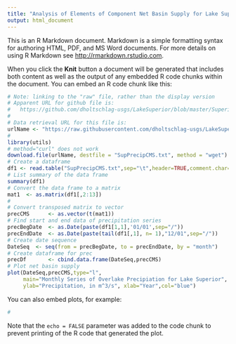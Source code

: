 ```yaml
---
title: "Analysis of Elements of Component Net Basin Supply for Lake Superior"
output: html_document
---
```


This is an R Markdown document. Markdown is a simple formatting syntax for authoring HTML, PDF, and MS Word documents. For more details on using R Markdown see <http://rmarkdown.rstudio.com>.

When you click the **Knit** button a document will be generated that includes both content as well as the output of any embedded R code chunks within the document. You can embed an R code chunk like this:

```r
# Note: linking to the "raw" file, rather than the display version
# Apparent URL for github file is:
#   https://github.com/dholtschlag-usgs/LakeSuperior/blob/master/Superior/data/Monthly/SupPrecipCMS.txt
#
# Data retrieval URL for this file is:
urlName <- "https://raw.githubusercontent.com/dholtschlag-usgs/LakeSuperior/master/Superior/data/Monthly/SupPrecipCMS.txt"
#
library(utils)
# method="curl" does not work
download.file(urlName, destfile = "SupPrecipCMS.txt", method = "wget")
# Create a dataframe 
df1 <- read.table("SupPrecipCMS.txt",sep="\t",header=TRUE,comment.char="#")
# List summary of the data frame
summary(df1)
# Convert the data frame to a matrix
mat1  <- as.matrix(df1[,2:13])
#
# Convert transposed matrix to vector
precCMS      <- as.vector(t(mat1))
# Find start and end data of precipitation series
precBegDate  <- as.Date(paste(df1[1,1],'01/01',sep="/"))
precEndDate  <- as.Date(paste(tail(df1[,1], n= 1),"12/01",sep="/"))
# Create date sequence
DateSeq  <- seq(from = precBegDate, to = precEndDate, by = "month")
# Create dataframe for prec
precDf       <- cbind.data.frame(DateSeq,precCMS)
# Plot net basin supply
plot(DateSeq,precCMS,type="l",
     main="Monthly Series of Overlake Precipiation for Lake Superior",
     ylab="Precipitation, in m^3/s", xlab="Year",col="blue")
```


You can also embed plots, for example:

```r
# 
```

Note that the `echo = FALSE` parameter was added to the code chunk to prevent printing of the R code that generated the plot.





